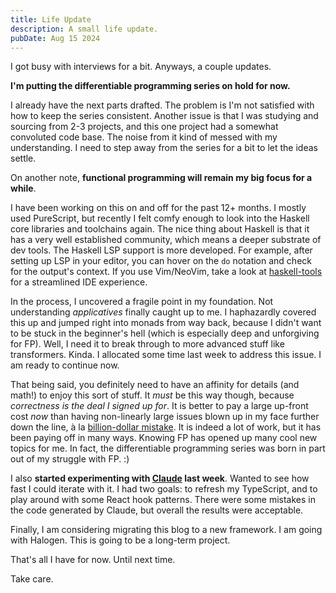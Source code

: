```yaml
---
title: Life Update
description: A small life update.
pubDate: Aug 15 2024
---
```


I got busy with interviews for a bit. Anyways, a couple updates.

**I'm putting the differentiable programming series on hold for now.** 

I already have the next parts drafted. The problem is I'm not satisfied with how to keep the series consistent. Another issue is that I was studying and sourcing from 2-3 projects, and this one project had a somewhat convoluted code base. The noise from it kind of messed with my understanding. I need to step away from the series for a bit to let the ideas settle.

On another note, **functional programming will remain my big focus for a while**.

I have been working on this on and off for the past 12+ months. I mostly used PureScript, but recently I felt comfy enough to look into the Haskell core libraries and toolchains again. The nice thing about Haskell is that it has a very well established community, which means a deeper substrate of dev tools. The Haskell LSP support is more developed. For example, after setting up LSP in your editor, you can hover on the `do` notation and check for the output's context. If you use Vim/NeoVim, take a look at [haskell-tools](https://github.com/mrcjkb/haskell-tools.nvim) for a streamlined IDE experience.

In the process, I uncovered a fragile point in my foundation. Not understanding *applicatives* finally caught up to me. I haphazardly covered this up and jumped right into monads from way back, because I didn't want to be stuck in the beginner's hell (which is especially deep and unforgiving for FP). Well, I need it to break through to more advanced stuff like transformers. Kinda. I allocated some time last week to address this issue. I am ready to continue now.

That being said, you definitely need to have an affinity for details (and math!) to enjoy this sort of stuff. It *must* be this way though, because *correctness is the deal I signed up for*. It is better to pay a large up-front cost *now* than having non-linearly large issues blown up in my face further down the line, à la [billion-dollar mistake](https://news.ycombinator.com/item?id=12427069). It is indeed a lot of work, but it has been paying off in many ways. Knowing FP has opened up many cool new topics for me. In fact, the differentiable programming series was born in part out of my struggle with FP. :)


I also **started experimenting with [Claude](https://claude.ai/) last week**. Wanted to see how fast I could iterate with it. I had two goals: to refresh my TypeScript, and to play around with some React hook patterns. There were some mistakes in the code generated by Claude, but overall the results were acceptable.

Finally, I am considering migrating this blog to a new framework. I am going with Halogen. This is going to be a long-term project.

That's all I have for now. Until next time.

Take care.
